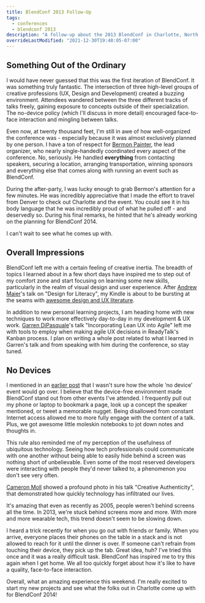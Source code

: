 ```yaml
---
title: BlendConf 2013 Follow-Up
tags:
  - conferences
  - blendconf 2013
description: "A follow-up about the 2013 BlendConf in Charlotte, North Carolina, USA"
overrideLastModified: "2021-12-30T19:48:05-07:00"
---
```



## Something Out of the Ordinary

I would have never guessed that this was the first iteration of BlendConf. It was something truly fantastic. The
intersection of three high-level groups of creative professions (UX, Design and Development) created a buzzing
environment. Attendees wandered between the three different tracks of talks freely, gaining exposure to concepts outside
of their specialization. The no-device policy (which I'll discuss in more detail) encouraged face-to-face interaction
and mingling between talks.

Even now, at twenty thousand feet, I'm still in awe of how well-organized the conference was - especially because it was
almost exclusively planned by one person. I have a ton of respect for
[Bermon Painter](https://twitter.com/bermonpainter), the lead organizer, who nearly single-handedly coordinated every
aspect of the conference. No, seriously. He handled **everything** from contacting speakers, securing a location,
arranging transportation, winning sponsors and everything else that comes along with running an event such as BlendConf.

During the after-party, I was lucky enough to grab Bermon's attention for a few minutes. He was incredibly appreciative
that I made the effort to travel from Denver to check out Charlotte and the event. You could see it in his body language
that he was incredibly proud of what he pulled off - and deservedly so. During his final remarks, he hinted that he's
already working on the planning for BlendConf 2014.

I can't wait to see what he comes up with.

## Overall Impressions

BlendConf left me with a certain feeling of creative inertia. The breadth of topics I learned about in a few short days
have inspired me to step out of my comfort zone and start focusing on learning some new skills, particularly in the
realm of visual design and user experience. After [Andrew Maier](https://twitter.com/andrewmaier)'s talk on "Design for
Literacy", my Kindle is about to be bursting at the seams with
[awesome design and UX literature](http://bit.ly/10Mdelj).

In addition to new personal learning projects, I am heading home with new techniques to work more effectively day-to-day
in my development & UX work. [Garren DiPasquale](https://twitter.com/aduroguy)'s talk "Incorporating Lean UX into Agile"
left me with tools to employ when making agile UX decisions in ReadyTalk's Kanban process. I plan on writing a whole
post related to what I learned in Garren's talk and from speaking with him during the conference, so stay tuned.

## No Devices

I mentioned in an [earlier post](/blog/2013/09/05/en-route-to-blendconf) that I wasn't sure how the whole 'no device'
event would go over. I believe that the device-free environment made BlendConf stand out from other events I've
attended. I frequently pull out my phone or laptop to bookmark a page, look up a concept the speaker mentioned, or tweet
a memorable nugget. Being disallowed from constant Internet access allowed me to more fully engage with the content of a
talk. Plus, we got awesome little moleskin notebooks to jot down notes and thoughts in.

This rule also reminded me of my perception of the usefulness of ubiquitous technology. Seeing how tech professionals
could communicate with one another without being able to easily hide behind a screen was nothing short of unbelievable.
Even some of the most reserved developers were interacting with people they'd never talked to, a phenomenon you don't
see very often.

[Cameron Moll](https://twitter.com/cameronmoll) showed a profound photo in his talk "Creative Authenticity", that
demonstrated how quickly technology has infiltrated our lives.

<MdxImage src={PopeCameraPhone} alt="2005 vs. 2013 and cameraphones during the Papal inaugration" />

It's amazing that even as recently as 2005, people weren't behind screens all the time. In 2013, we're stuck behind
screens more and more. With more and more wearable tech, this trend doesn't seem to be slowing down.

I heard a trick recently for when you go out with friends or family. When you arrive, everyone places their phones on
the table in a stack and is not allowed to reach for it until the dinner is over. If someone can't refrain from touching
their device, they pick up the tab. Great idea, huh? I've tried this once and it was a really difficult task. BlendConf
has inspired me to try this again when I get home. We all too quickly forget about how it's like to have a quality,
face-to-face interaction.

Overall, what an amazing experience this weekend. I'm really excited to start my new projects and see what the folks out
in Charlotte come up with for BlendConf 2014!
